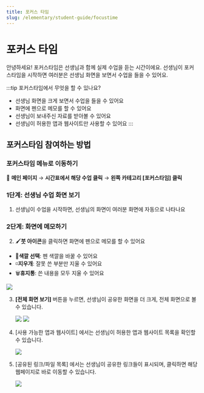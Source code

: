 ```yaml
---
title: 포커스 타임
slug: /elementary/student-guide/focustime
---
```



# 포커스 타임

안녕하세요!
포커스타임은 선생님과 함께 실제 수업을 듣는 시간이에요.
선생님이 포커스타임을 시작하면 여러분은 선생님 화면을 보면서 수업을 들을 수 있어요.

:::tip 포커스타임에서 무엇을 할 수 있나요?

- 선생님 화면을 크게 보면서 수업을 들을 수 있어요
- 화면에 펜으로 메모를 할 수 있어요
- 선생님이 보내주신 자료를 받아볼 수 있어요
- 선생님이 허용한 앱과 웹사이트만 사용할 수 있어요
  :::

## 포커스타임 참여하는 방법

### 포커스타임 메뉴로 이동하기

📍 **메인 페이지** → **시간표에서 해당 수업 클릭** → **왼쪽 카테고리 [포커스타임] 클릭**

### 1단계: 선생님 수업 화면 보기

1. 선생님이 수업을 시작하면, 선생님의 화면이 여러분 화면에 자동으로 나타나요

### 2단계: 화면에 메모하기

2. 🖌️**붓 아이콘**을 클릭하면 화면에 펜으로 메모를 할 수 있어요

- 🎨**색깔 선택**: 펜 색깔을 바꿀 수 있어요
- ◽️**지우개**: 잘못 쓴 부분만 지울 수 있어요
- 🗑️**휴지통**: 쓴 내용을 모두 지울 수 있어요

<Image src="/img/kr/elementary/student/09-01.jpg" size="lg" />

3. **[전체 화면 보기]** 버튼을 누르면, 선생님이 공유한 화면을 더 크게, 전체 화면으로 볼 수 있습니다.

   <Image src="/img/kr/elementary/student/09-02.jpg" size="lg" />
   <Image src="/img/kr/elementary/student/09-03.jpg" size="lg" />

4. [사용 가능한 앱과 웹사이트] 에서는 선생님이 허용한 앱과 웹사이트 목록을 확인할 수 있습니다.

   <Image src="/img/kr/elementary/student/09-04.jpg" size="lg" />

5. [공유된 링크/파일 목록] 에서는 선생님이 공유한 링크들이 표시되며, 클릭하면 해당 웹페이지로 바로 이동할 수 있습니다.

   <Image src="/img/kr/elementary/student/09-05.jpg" size="lg" />

